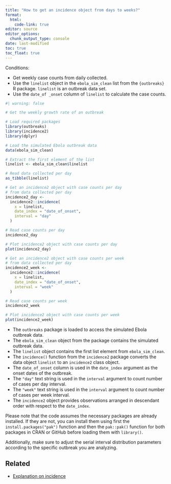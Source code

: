 ```yaml
---
title: "How to get an incidence object from days to weeks?"
format: 
  html:
    code-link: true
editor: source
editor_options: 
  chunk_output_type: console
date: last-modified
toc: true
toc_float: true
---
```


Conditions: 

- Get weekly case counts from daily collected.
- Use the `linelist` object in the `ebola_sim_clean` list from the `{outbreaks}` R package. `linelist` is an outbreak data set. 
- Use the `date_of _onset` column of `linelist` to calculate the case counts. 

```r
#| warning: false

# Get the weekly growth rate of an outbreak

# Load required packages
library(outbreaks)
library(incidence2)
library(dplyr)

# Load the simulated Ebola outbreak data
data(ebola_sim_clean)

# Extract the first element of the list
linelist <- ebola_sim_clean$linelist

# Read data collected per day
as_tibble(linelist)

# Get an incidence2 object with case counts per day
# from data collected per day
incidence2_day <- 
  incidence2::incidence(
    x = linelist, 
    date_index = "date_of_onset",
    interval = "day"
  )

# Read case counts per day
incidence2_day

# Plot incidence2 object with case counts per day
plot(incidence2_day)

# Get an incidence2 object with case counts per week
# from data collected per day
incidence2_week <- 
  incidence2::incidence(
    x = linelist, 
    date_index = "date_of_onset",
    interval = "week"
  )

# Read case counts per week
incidence2_week

# Plot incidence2 object with case counts per week
plot(incidence2_week)
```

- The `outbreaks` package is loaded to access the simulated Ebola outbreak data.
- The `ebola_sim_clean` object from the package contains the simulated outbreak data.
- The `linelist` object contains the first list element from `ebola_sim_clean`.
- The `incidence()` function from the `incidence2` package converts the data object `linelist` to an `incidence2` class object.
- The `date_of_onset` column is used in the `date_index` argument as the onset dates of the outbreak.
- The `"day"` text string is used in the `interval` argument to count number of cases per day interval.
- The `"week"` text string is used in the `interval` argument to count number of cases per week interval.  
- The `incidence2` object provides observations arranged in descendant order with respect to the `date_index`.

Please note that the code assumes the necessary packages are already installed. If they are not, you can install them using first the `install.packages("pak")` function and then the `pak::pak()` function for both packages in CRAN or GitHub before loading them with `library()`. 

Additionally, make sure to adjust the serial interval distribution parameters according to the specific outbreak you are analyzing.

## Related

- [Explanation on incidence](https://www.reconlearn.org/slides/outbreak-statistics/outbreak-statistics.html#28)
